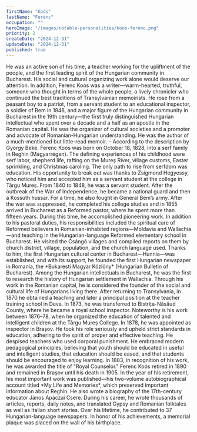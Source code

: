 ```yaml
---
firstName: "Koós"
lastName: "Ferenc"
occupation: ""
heroImage: "/images/notable-personalities/koos-ferenc.png"
priority: 2
createDate: "2024-12-31"
updateDate: "2024-12-31"
published: true
---
```


<ContentTextBlock>
He was an active son of his time, a teacher working for the upliftment of the people, and the first leading spirit of the Hungarian community in Bucharest. His social and cultural organizing work alone would deserve our attention. In addition, Ferenc Koós was a writer—warm-hearted, truthful, someone who thought in terms of the whole people, a lively chronicler who continued the best traditions of Transylvanian memoirists. He rose from a peasant boy to a patriot, from a servant student to an educational inspector, a soldier of Bem in 1848, and a major figure of the Hungarian community in Bucharest in the 19th century—the first truly distinguished Hungarian intellectual who spent over a decade and a half as an apostle in the Romanian capital. He was the organizer of cultural societies and a promoter and advocate of Romanian-Hungarian understanding. He was the author of a much-mentioned but little-read memoir. – According to the description by György Beke.
</ContentTextBlock>

<ContentTextBlock>
Ferenc Koós was born on October 18, 1828, into a serf family in Reghin (Magyarrégen). The defining experiences of his childhood were serf labor, shepherd life, rafting on the Mureș River, village customs, Easter sprinkling, and Christmas caroling. The only path to rise from serfdom was education. His opportunity to break out was thanks to Zsigmond Hegyessy, who noticed him and accepted him as a servant student at the college in Târgu Mureș. From 1840 to 1848, he was a servant student. After the outbreak of the War of Independence, he became a national guard and then a Kossuth hussar. For a time, he also fought in General Bem’s army. After the war was suppressed, he completed his college studies and in 1855 arrived in Bucharest as a Reformed pastor, where he spent more than fifteen years. During this time, he accomplished pioneering work. In addition to his pastoral duties, his responsibilities included the spiritual care of Reformed believers in Romanian-inhabited regions—Moldavia and Wallachia—and teaching in the Hungarian-language Reformed elementary school in Bucharest. He visited the Csángó villages and compiled reports on them by church district, village, population, and the church language used.
</ContentTextBlock>

<ContentTextBlock>
Thanks to him, the first Hungarian cultural center in Bucharest—Hunnia—was established, and with its support, he founded the first Hungarian newspaper in Romania, the *Bukaresti Magyar Közlöny* (Hungarian Bulletin of Bucharest). Among the Hungarian intellectuals in Bucharest, he was the first to research the history of Hungarian settlement in Wallachia. Through his work in the Romanian capital, he is considered the founder of the social and cultural life of Hungarians living there.
</ContentTextBlock>

<ContentTextBlock>
After returning to Transylvania, in 1870 he obtained a teaching and later a principal position at the teacher training school in Deva. In 1873, he was transferred to Bistrița-Năsăud County, where he became a royal school inspector. Noteworthy is his work between 1876–78, when he organized the education of talented and intelligent children at the Târgu Mureș College. In 1878, he was appointed as inspector in Brașov. He took his role seriously and upheld strict standards in education, adhering to the spirit of proper and effective teaching. He despised teachers who used corporal punishment. He embraced modern pedagogical principles, believing that youth should be educated in useful and intelligent studies, that education should be eased, and that students should be encouraged to enjoy learning. In 1883, in recognition of his work, he was awarded the title of "Royal Counselor."
</ContentTextBlock>

<ContentTextBlock>
Ferenc Koós retired in 1890 and remained in Brașov until his death in 1905. In the year of his retirement, his most important work was published—his two-volume autobiographical account titled *My Life and Memories*, which preserved important information about Reghin. He also wrote a biography of the 17th-century educator János Apáczai Csere. During his career, he wrote thousands of articles, reports, daily notes, and translated Gypsy and Romanian folktales as well as Italian short stories. Over his lifetime, he contributed to 37 Hungarian-language newspapers. In honor of his achievements, a memorial plaque was placed on the wall of his birthplace.
</ContentTextBlock>